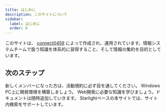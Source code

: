 ```yaml
---
title: はじめに
description: このサイトについて
sidebar:
  label: はじめに
  order: 0
---
```


このサイトは、 <a href="https://github.com/connect0459" target="_blank">connect0459</a> によって作成され、運用されています。情報システムチームで扱う知識を体系的に習得すること、そして情報の集約を目的としています。


## 次のステップ

<CardGrid stagger>
  <Card title="ガイドラインを読む" icon="warning">
    新しくメンバーになった方は、活動規約に必ず目を通してください。
  </Card>
	<Card title="開発環境の構築" icon="linux">
		Windows PC上に開発環境を構築しましょう。
	</Card>
	<Card title="ドキュメントを読む" icon="document">
		Web開発に必要な知識を学びましょう。ドキュメントは随時追加していきます。
	</Card>
  <Card title="キーワードで検索する" icon="magnifier">
    Starlightベースの本サイトでは、サイト内検索をサポートしています。
  </Card>
</CardGrid>
